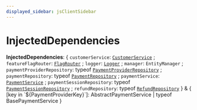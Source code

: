 ```yaml
---
displayed_sidebar: jsClientSidebar
---
```



# InjectedDependencies

 **InjectedDependencies**: { `customerService`: [`CustomerService`](../classes/internal.internal.CustomerService.mdx) ; `featureFlagRouter`: [`FlagRouter`](../classes/internal.FlagRouter.mdx) ; `logger`: [`Logger`](internal.internal.Logger.mdx) ; `manager`: `EntityManager` ; `paymentProviderRepository`: typeof [`PaymentProviderRepository`](../../modules/internal.mdx#paymentproviderrepository) ; `paymentRepository`: typeof [`PaymentRepository`](../../modules/internal.mdx#paymentrepository) ; `paymentService`: [`PaymentService`](../classes/internal.PaymentService.mdx) ; `paymentSessionRepository`: typeof [`PaymentSessionRepository`](../../modules/internal.mdx#paymentsessionrepository) ; `refundRepository`: typeof [`RefundRepository`](../../modules/internal.mdx#refundrepository)  } & { [key in \`${PaymentProviderKey}\`]: AbstractPaymentService \| typeof BasePaymentService }
